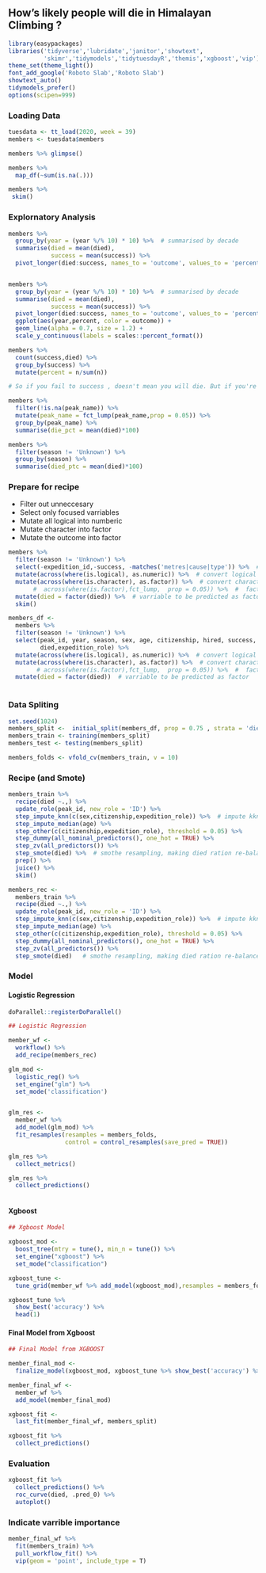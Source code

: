 
## How's likely people will die in  Himalayan Climbing ? 

```r
library(easypackages)
libraries('tidyverse','lubridate','janitor','showtext',
          'skimr','tidymodels','tidytuesdayR','themis','xgboost','vip')
theme_set(theme_light())
font_add_google('Roboto Slab','Roboto Slab')
showtext_auto()
tidymodels_prefer()
options(scipen=999)

```

### Loading Data

```r
tuesdata <- tt_load(2020, week = 39)
members <- tuesdata$members

members %>% glimpse()

members %>% 
  map_df(~sum(is.na(.)))

members %>% 
 skim()

```

### Explornatory Analysis

```r

members %>% 
  group_by(year = (year %/% 10) * 10) %>%  # summarised by decade
  summarise(died = mean(died), 
            success = mean(success)) %>% 
  pivot_longer(died:success, names_to = 'outcome', values_to = 'percent')


members %>% 
  group_by(year = (year %/% 10) * 10) %>%  # summarised by decade
  summarise(died = mean(died), 
            success = mean(success)) %>% 
  pivot_longer(died:success, names_to = 'outcome', values_to = 'percent') %>% 
  ggplot(aes(year,percent, color = outcome)) +
  geom_line(alpha = 0.7, size = 1.2) + 
  scale_y_continuous(labels = scales::percent_format())

```

```r
members %>% 
  count(success,died) %>% 
  group_by(success) %>% 
  mutate(percent = n/sum(n)) 

# So if you fail to success , doesn't mean you will die. But if you're succeess , it means you're not die.

```

```r
members %>% 
  filter(!is.na(peak_name)) %>% 
  mutate(peak_name = fct_lump(peak_name,prop = 0.05)) %>% 
  group_by(peak_name) %>% 
  summarise(die_pct = mean(died)*100)
```

```r
members %>% 
  filter(season != 'Unknown') %>% 
  group_by(season) %>% 
  summarise(died_ptc = mean(died)*100)

```
### Prepare for recipe 

- Filter out unneccesary 
- Select only focused varriables
- Mutate all logical into numberic 
- Mutate character into factor
- Mutate the outcome into factor

```r

members %>% 
  filter(season != 'Unknown') %>% 
  select(-expedition_id,-success, -matches('metres|cause|type')) %>%  # drop some columns with matches 
  mutate(across(where(is.logical), as.numeric)) %>%  # convert logical to numeric 
  mutate(across(where(is.character), as.factor)) %>%  # convert charactor to factor 
       #  across(where(is.factor),fct_lump,  prop = 0.05)) %>%  #  factor lump proportion 
  mutate(died = factor(died)) %>%  # varriable to be predicted as factor 
  skim()

members_df <- 
  members %>% 
  filter(season != 'Unknown') %>% 
  select(peak_id, year, season, sex, age, citizenship, hired, success, 
         died,expedition_role) %>%  
  mutate(across(where(is.logical), as.numeric)) %>%  # convert logical to numeric 
  mutate(across(where(is.character), as.factor)) %>%  # convert charactor to factor 
        # across(where(is.factor),fct_lump,  prop = 0.05)) %>%  #  factor lump proportion 
  mutate(died = factor(died))  # varriable to be predicted as factor 
 
```

### Data Spliting 

```r
set.seed(1024)
members_split <-  initial_split(members_df, prop = 0.75 , strata = 'died')
members_train <- training(members_split) 
members_test <- testing(members_split)

members_folds <- vfold_cv(members_train, v = 10)

```

### Recipe (and Smote)

```r
members_train %>% 
  recipe(died ~.,) %>% 
  update_role(peak_id, new_role = 'ID') %>% 
  step_impute_knn(c(sex,citizenship,expedition_role)) %>%  # impute kkn before step_other 
  step_impute_median(age) %>% 
  step_other(c(citizenship,expedition_role), threshold = 0.05) %>% 
  step_dummy(all_nominal_predictors(), one_hot = TRUE) %>% 
  step_zv(all_predictors()) %>% 
  step_smote(died) %>%  # smothe resampling, making died ration re-balanced 
  prep() %>% 
  juice() %>% 
  skim()

members_rec <-
  members_train %>% 
  recipe(died ~.,) %>% 
  update_role(peak_id, new_role = 'ID') %>% 
  step_impute_knn(c(sex,citizenship,expedition_role)) %>%  # impute kkn before step_other 
  step_impute_median(age) %>% 
  step_other(c(citizenship,expedition_role), threshold = 0.05) %>% 
  step_dummy(all_nominal_predictors(), one_hot = TRUE) %>% 
  step_zv(all_predictors()) %>% 
  step_smote(died)   # smothe resampling, making died ration re-balanced 

```

### Model 

#### Logistic Regression 

```r
doParallel::registerDoParallel()

## Logistic Regression 

member_wf <-
  workflow() %>% 
  add_recipe(members_rec)

glm_mod <- 
  logistic_reg() %>%
  set_engine("glm") %>% 
  set_mode('classification')


glm_res <-
  member_wf %>% 
  add_model(glm_mod) %>% 
  fit_resamples(resamples = members_folds,
                control = control_resamples(save_pred = TRUE))

glm_res %>% 
  collect_metrics() 

glm_res %>% 
  collect_predictions()
                
```

#### Xgboost 

```r
## Xgboost Model 

xgboost_mod <- 
  boost_tree(mtry = tune(), min_n = tune()) %>% 
  set_engine("xgboost") %>% 
  set_mode("classification") 

xgboost_tune <-
  tune_grid(member_wf %>% add_model(xgboost_mod),resamples = members_folds, grid = 5)

xgboost_tune %>% 
  show_best('accuracy') %>% 
  head(1)

```

#### Final Model from Xgboost

```r
## Final Model from XGBOOST 

member_final_mod <- 
  finalize_model(xgboost_mod, xgboost_tune %>% show_best('accuracy') %>% head(1))

member_final_wf <-
  member_wf %>% 
  add_model(member_final_mod)

xgboost_fit <-
  last_fit(member_final_wf, members_split)

xgboost_fit %>% 
  collect_predictions()

```

### Evaluation 

```r
xgboost_fit %>% 
  collect_predictions() %>% 
  roc_curve(died, .pred_0) %>% 
  autoplot()
```

### Indicate varrible importance 

```r
member_final_wf %>% 
  fit(members_train) %>% 
  pull_workflow_fit() %>% 
  vip(geom = 'point', include_type = T)
```



